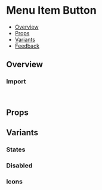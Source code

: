 
<Meta of={MenuItemButtonStories} />

# Menu Item Button

- [Overview](#overview)
- [Props](#props)
- [Variants](#variants)
- [Feedback](#feedback)

## Overview

<Canvas of={MenuItemButtonStories.Overview} />

### Import

```js
import { MenuItemButton } from "monday-ui-react-core";
```

## Props

<PropsTable />

<TipMenuGridItem />

## Variants

### States

<Canvas of={MenuItemButtonStories.States} />

### Disabled

<Canvas of={MenuItemButtonStories.Disabled} />

### Icons

<Canvas of={MenuItemButtonStories.Icons} />
